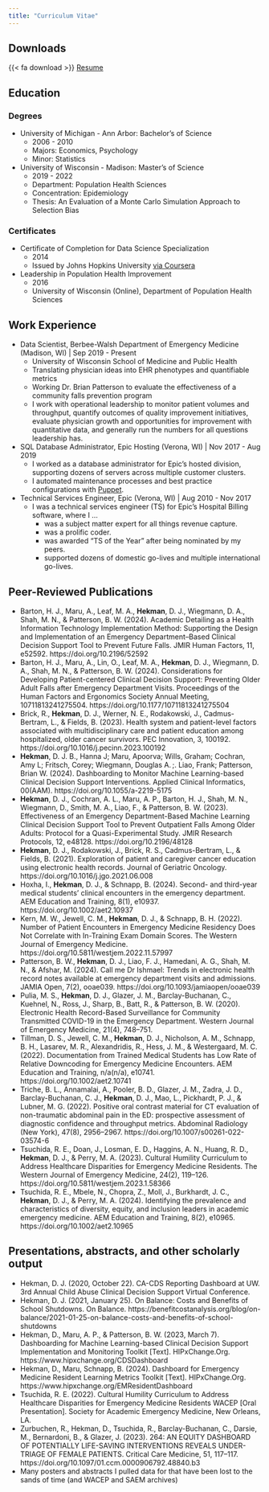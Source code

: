 ```yaml
---
title: "Curriculum Vitae"
---
```


## Downloads

<!-- {{< fa download >}} [CV](downloads/cv.txt)  -->

{{< fa download >}} [Resume](downloads/Resume - Hekman, Daniel.pdf) 

## Education

### Degrees 

 - University of Michigan - Ann Arbor: Bachelor's of Science
   - 2006 - 2010
   - Majors: Economics, Psychology
   - Minor: Statistics
 - University of Wisconsin - Madison: Master's of Science
   - 2019 - 2022
   - Department: Population Health Sciences
   - Concentration: Epidemiology
   - Thesis: An Evaluation of a Monte Carlo Simulation Approach to Selection Bias

### Certificates 

 - Certificate of Completion for Data Science Specialization
   - 2014
   - Issued by Johns Hopkins University [via Coursera](https://www.coursera.org/specializations/jhu-data-science)
 - Leadership in Population Health Improvement
   - 2016
   - University of Wisconsin (Online), Department of Population Health Sciences

## Work Experience
 - Data Scientist, Berbee-Walsh Department of Emergency Medicine (Madison, WI) | Sep 2019 - Present
   - University of Wisconsin School of Medicine and Public Health
   - Translating physician ideas into EHR phenotypes and quantifiable metrics
   - Working Dr. Brian Patterson to evaluate the effectiveness of a community falls prevention program
   - I work with operational leadership to monitor patient volumes and throughput, quantify outcomes of quality improvement initiatives, evaluate physician growth and opportunities for improvement with quantitative data, and generally run the numbers for all questions leadership has. 
 - SQL Database Administrator, Epic Hosting (Verona, WI) | Nov 2017 - Aug 2019
   - I worked as a database administrator for Epic’s hosted division, supporting dozens of servers across multiple customer clusters. 
   - I automated maintenance processes and best practice configurations with [Puppet](https://www.puppet.com/). 
 - Technical Services Engineer, Epic (Verona, WI) | Aug 2010 - Nov 2017
   - I was a technical services engineer (TS) for Epic’s Hospital Billing software, where I …
      - was a subject matter expert for all things revenue capture.
      - was a prolific coder.
      - was awarded “TS of the Year” after being nominated by my peers.
      - supported dozens of domestic go-lives and multiple international go-lives.


## Peer-Reviewed Publications

 - Barton, H. J., Maru, A., Leaf, M. A., __Hekman__, D. J., Wiegmann, D. A., Shah, M. N., & Patterson, B. W. (2024). Academic Detailing as a Health Information Technology Implementation Method: Supporting the Design and Implementation of an Emergency Department–Based Clinical Decision Support Tool to Prevent Future Falls. JMIR Human Factors, 11, e52592. https://doi.org/10.2196/52592
 - Barton, H. J., Maru, A., Lin, O., Leaf, M. A., __Hekman__, D. J., Wiegmann, D. A., Shah, M. N., & Patterson, B. W. (2024). Considerations for Developing Patient-centered Clinical Decision Support: Preventing Older Adult Falls after Emergency Department Visits. Proceedings of the Human Factors and Ergonomics Society Annual Meeting, 10711813241275504. https://doi.org/10.1177/10711813241275504
 - Brick, R., __Hekman__, D. J., Werner, N. E., Rodakowski, J., Cadmus-Bertram, L., & Fields, B. (2023). Health system and patient-level factors associated with multidisciplinary care and patient education among hospitalized, older cancer survivors. PEC Innovation, 3, 100192. https://doi.org/10.1016/j.pecinn.2023.100192
 - __Hekman__, D. J. B., Hanna J; Maru, Apoorva; Wills, Graham; Cochran, Amy L; Fritsch, Corey; Wiegmann, Douglas A. ;. Liao, Frank; Patterson, Brian W. (2024). Dashboarding to Monitor Machine Learning-based Clinical Decision Support Interventions. Applied Clinical Informatics, 00(AAM). https://doi.org/10.1055/a-2219-5175
 - __Hekman__, D. J., Cochran, A. L., Maru, A. P., Barton, H. J., Shah, M. N., Wiegmann, D., Smith, M. A., Liao, F., & Patterson, B. W. (2023). Effectiveness of an Emergency Department-Based Machine Learning Clinical Decision Support Tool to Prevent Outpatient Falls Among Older Adults: Protocol for a Quasi-Experimental Study. JMIR Research Protocols, 12, e48128. https://doi.org/10.2196/48128
 - __Hekman__, D. J., Rodakowski, J., Brick, R. S., Cadmus-Bertram, L., & Fields, B. (2021). Exploration of patient and caregiver cancer education using electronic health records. Journal of Geriatric Oncology. https://doi.org/10.1016/j.jgo.2021.06.008
 - Hoxha, I., __Hekman__, D. J., & Schnapp, B. (2024). Second- and third-year medical students’ clinical encounters in the emergency department. AEM Education and Training, 8(1), e10937. https://doi.org/10.1002/aet2.10937
 - Kern, M. W., Jewell, C. M., __Hekman__, D. J., & Schnapp, B. H. (2022). Number of Patient Encounters in Emergency Medicine Residency Does Not Correlate with In-Training Exam Domain Scores. The Western Journal of Emergency Medicine. https://doi.org/10.5811/westjem.2022.11.57997
 - Patterson, B. W., __Hekman__, D. J., Liao, F. J., Hamedani, A. G., Shah, M. N., & Afshar, M. (2024). Call me Dr Ishmael: Trends in electronic health record notes available at emergency department visits and admissions. JAMIA Open, 7(2), ooae039. https://doi.org/10.1093/jamiaopen/ooae039
 - Pulia, M. S., __Hekman__, D. J., Glazer, J. M., Barclay-Buchanan, C., Kuehnel, N., Ross, J., Sharp, B., Batt, R., & Patterson, B. W. (2020). Electronic Health Record-Based Surveillance for Community Transmitted COVID-19 in the Emergency Department. Western Journal of Emergency Medicine, 21(4), 748–751.
 - Tillman, D. S., Jewell, C. M., __Hekman__, D. J., Nicholson, A. M., Schnapp, B. H., Lasarev, M. R., Alexandridis, R., Hess, J. M., & Westergaard, M. C. (2022). Documentation from Trained Medical Students has Low Rate of Relative Downcoding for Emergency Medicine Encounters. AEM Education and Training, n/a(n/a), e10741. https://doi.org/10.1002/aet2.10741
 - Triche, B. L., Annamalai, A., Pooler, B. D., Glazer, J. M., Zadra, J. D., Barclay-Buchanan, C. J., __Hekman__, D. J., Mao, L., Pickhardt, P. J., & Lubner, M. G. (2022). Positive oral contrast material for CT evaluation of non-traumatic abdominal pain in the ED: prospective assessment of diagnostic confidence and throughput  metrics. Abdominal Radiology (New York), 47(8), 2956–2967. https://doi.org/10.1007/s00261-022-03574-6
 - Tsuchida, R. E., Doan, J., Losman, E. D., Haggins, A. N., Huang, R. D., __Hekman__, D. J., & Perry, M. A. (2023). Cultural Humility Curriculum to Address Healthcare Disparities for Emergency Medicine Residents. The Western Journal of Emergency Medicine, 24(2), 119–126. https://doi.org/10.5811/westjem.2023.1.58366
 - Tsuchida, R. E., Mbele, N., Chopra, Z., Moll, J., Burkhardt, J. C., __Hekman__, D. J., & Perry, M. A. (2024). Identifying the prevalence and characteristics of diversity, equity, and inclusion leaders in academic emergency medicine. AEM Education and Training, 8(2), e10965. https://doi.org/10.1002/aet2.10965

## Presentations, abstracts, and other scholarly output

 - Hekman, D. J. (2020, October 22). CA-CDS Reporting Dashboard at UW. 3rd Annual Child Abuse Clinical Decision Support Virtual Conference.
 - Hekman, D. J. (2021, January 25). On Balance: Costs and Benefits of School Shutdowns. On Balance. https://benefitcostanalysis.org/blog/on-balance/2021-01-25-on-balance-costs-and-benefits-of-school-shutdowns
 - Hekman, D., Maru, A. P., & Patterson, B. W. (2023, March 7). Dashboarding for Machine Learning-based Clinical Decision Support Implementation and Monitoring Toolkit [Text]. HIPxChange.Org. https://www.hipxchange.org/CDSDashboard
 - Hekman, D., Maru, Schnapp, B. (2024). Dashboard for Emergency Medicine Resident Learning Metrics Toolkit [Text]. HIPxChange.Org. https://www.hipxchange.org/EMResidentDashboard
 - Tsuchida, R. E. (2022). Cultural Humility Curriculum to Address Healthcare Disparities for Emergency Medicine Residents WACEP [Oral Presentation]. Society for Academic Emergency Medicine, New Orleans, LA.
 - Zurbuchen, R., Hekman, D., Tsuchida, R., Barclay-Buchanan, C., Darsie, M., Bernardoni, B., & Glazer, J. (2023). 264: AN EQUITY DASHBOARD OF POTENTIALLY LIFE-SAVING INTERVENTIONS REVEALS UNDER-TRIAGE OF FEMALE PATIENTS. Critical Care Medicine, 51, 117–117. https://doi.org/10.1097/01.ccm.0000906792.48840.b3
 - Many posters and abstracts I pulled data for that have been lost to the sands of time (and WACEP and SAEM archives)
 